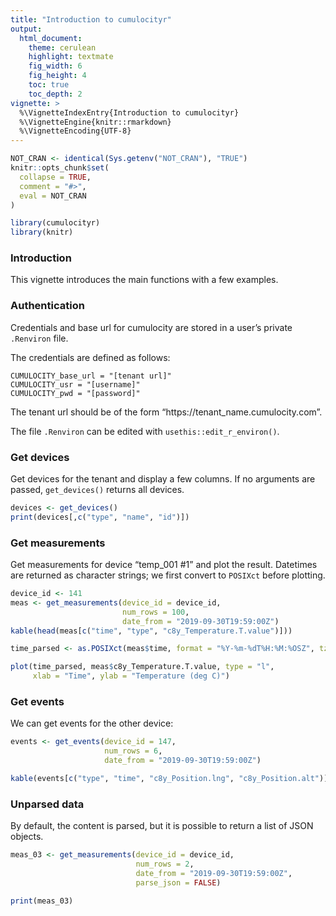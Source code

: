 ```yaml
---
title: "Introduction to cumulocityr"
output:
  html_document:
    theme: cerulean
    highlight: textmate
    fig_width: 6
    fig_height: 4
    toc: true
    toc_depth: 2
vignette: >
  %\VignetteIndexEntry{Introduction to cumulocityr}
  %\VignetteEngine{knitr::rmarkdown}
  %\VignetteEncoding{UTF-8}
---
```


```r
NOT_CRAN <- identical(Sys.getenv("NOT_CRAN"), "TRUE")
knitr::opts_chunk$set(
  collapse = TRUE,
  comment = "#>",
  eval = NOT_CRAN
)
```



```r
library(cumulocityr)
library(knitr)
```

### Introduction

This vignette introduces the main functions with a few examples.

### Authentication

Credentials and base url for cumulocity are stored in a user's private `.Renviron` file.

The credentials are defined as follows:

```
CUMULOCITY_base_url = "[tenant url]"
CUMULOCITY_usr = "[username]"
CUMULOCITY_pwd = "[password]"
```

The tenant url should be of the form "https://tenant_name.cumulocity.com".

The file `.Renviron` can be edited with `usethis::edit_r_environ()`.



### Get devices

Get devices for the tenant and display a few columns. If no arguments are passed, `get_devices()` returns all devices.

```r
devices <- get_devices()
print(devices[,c("type", "name", "id")])
```


### Get measurements

Get measurements for device "temp_001 #1" and plot the result. Datetimes are returned as character strings; we first convert to `POSIXct` before plotting.
```r
device_id <- 141
meas <- get_measurements(device_id = device_id,
                         num_rows = 100,
                         date_from = "2019-09-30T19:59:00Z")
kable(head(meas[c("time", "type", "c8y_Temperature.T.value")]))

time_parsed <- as.POSIXct(meas$time, format = "%Y-%m-%dT%H:%M:%OSZ", tz = "Z")

plot(time_parsed, meas$c8y_Temperature.T.value, type = "l",
     xlab = "Time", ylab = "Temperature (deg C)")

```


### Get events

We can get events for the other device:
```r
events <- get_events(device_id = 147,
                     num_rows = 6,
                     date_from = "2019-09-30T19:59:00Z")

kable(events[c("type", "time", "c8y_Position.lng", "c8y_Position.alt")])
```

### Unparsed data

By default, the content is parsed, but it is possible to return a list of JSON objects.
```r
meas_03 <- get_measurements(device_id = device_id,
                            num_rows = 2,
                            date_from = "2019-09-30T19:59:00Z",
                            parse_json = FALSE)

print(meas_03)
```
